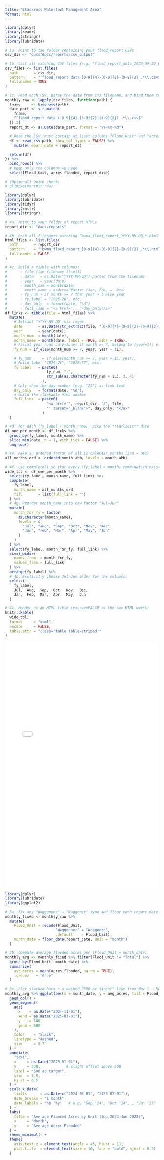 ```yaml
---
title: "Blackrock Waterfowl Management Area"
format: html
---
```




```r
library(dplyr)
library(readr)
library(stringr)
library(lubridate)

# 1a. Point to the folder containing your flood_report CSVs
csv_dir <- "docs/docs/reports/csv_output"

# 1b. List all matching CSV files (e.g. "flood_report_data_2024-09-22_0.21.csv")
csv_files <- list.files(
  path       = csv_dir,
  pattern    = "^flood_report_data_[0-9]{4}-[0-9]{2}-[0-9]{2}_.*\\.csv$",
  full.names = TRUE
)

# 1c. Read each CSV, parse the date from its filename, and bind them together
monthly_raw <- lapply(csv_files, function(path) {
  fname     <- basename(path)
  date_part <- str_match(
    fname,
    "^flood_report_data_([0-9]{4}-[0-9]{2}-[0-9]{2})_.*\\.csv$"
  )[,2]
  report_dt <- as.Date(date_part, format = "%Y-%m-%d")
  
  # Read the CSV (must contain at least columns "Flood_Unit" and "acres_flooded")
  df <- read_csv(path, show_col_types = FALSE) %>%
    mutate(report_date = report_dt)
  
  return(df)
}) %>%
  bind_rows() %>%
  # Keep only the columns we need
  select(Flood_Unit, acres_flooded, report_date)

# (Optional) Quick check:
# glimpse(monthly_raw)
```


```r
library(dplyr)
library(lubridate)
library(tidyr)
library(knitr)
library(stringr)

# 4a. Point to your folder of report HTMLs
report_dir <- "docs/reports"

# 4b. Grab all filenames matching “bwma_flood_report_YYYY-MM-DD_*.html”
html_files <- list.files(
  path       = report_dir,
  pattern    = "^bwma_flood_report_[0-9]{4}-[0-9]{2}-[0-9]{2}_.*\\.html$",
  full.names = FALSE
)

# 4c. Build a tibble with columns:
#      - file (the filename itself)
#      - date   = as.Date("YYYY-MM-DD") parsed from the filename
#      - year   = year(date)
#      - month_num = month(date)
#      - month_name = ordered factor (Jan, Feb, …, Dec)
#      - fy_num = if month >= 7 then year + 1 else year
#      - fy_label = "2025-26", etc.
#      - day_only  = format(date, "%d")
#      - full_link = "<a href='...'>day_only</a>"
df_links <- tibble(file = html_files) %>%
  mutate(
    # Extract "YYYY-MM-DD" via regex
    date       = as.Date(str_extract(file, "[0-9]{4}-[0-9]{2}-[0-9]{2}")),
    year       = year(date),
    month_num  = month(date),
    month_name = month(date, label = TRUE, abbr = TRUE),
    # Fiscal year runs July→June: if month >= 7, belong to (year+1); else to (year)
    fy_num = if_else(month_num >= 7, year, year - 1L),

    # fy_num     = if_else(month_num >= 7, year + 1L, year),
    # Build label "2025-26", "2026-27", etc.
    fy_label   = paste0(
                   fy_num, "-",
                   str_sub(as.character(fy_num + 1L), 3, 4)
                 ),
    # Only show the day number (e.g. "22") as link text
    day_only   = format(date, "%d"),
    # Build the clickable HTML anchor
    full_link  = paste0(
                   "<a href='", report_dir, "/", file,
                   "' target='_blank'>", day_only, "</a>"
                 )
  )

# 4d. For each (fy_label × month_name), pick the **earliest** date
df_one_per_month <- df_links %>%
  group_by(fy_label, month_name) %>%
  slice_min(date, n = 1, with_ties = FALSE) %>%
  ungroup()

# 4e. Make an ordered factor of all 12 calendar months (Jan → Dec)
all_months_ord <- ordered(month.abb, levels = month.abb)

# 4f. Use complete() so that every (fy_label × month) combination exists (fill missing with "")
wide_tbl <- df_one_per_month %>%
  select(fy_label, month_name, full_link) %>%
  complete(
    fy_label,
    month_name = all_months_ord,
    fill       = list(full_link = "")
  ) %>%
  # 4g. Reorder month_name into new factor "Jul→Jun"
  mutate(
    month_for_fy = factor(
      as.character(month_name),
      levels = c(
        "Jul", "Aug", "Sep", "Oct", "Nov", "Dec",
        "Jan", "Feb", "Mar", "Apr", "May", "Jun"
      )
    )
  ) %>%
  select(fy_label, month_for_fy, full_link) %>%
  pivot_wider(
    names_from  = month_for_fy,
    values_from = full_link
  ) %>%
  arrange(fy_label) %>%
  # 4h. Explicitly choose Jul→Jun order for the columns:
  select(
    fy_label,
    Jul,  Aug,  Sep,  Oct,  Nov,  Dec,
    Jan,  Feb,  Mar,  Apr,  May,  Jun
  )

# 4i. Render as an HTML table (escape=FALSE so the <a> HTML works)
knitr::kable(
  wide_tbl,
  format     = "html",
  escape     = FALSE,
  table.attr = "class='table table-striped'"
)

```

<!-- HTML iframe to embed a specific report --> <iframe src="docs/reports/bwma_flood_report_2025-06-04_0.1.html" width="100%" height="800px" style="border: none;" id="report-frame"></iframe> 




```r
library(dplyr)
library(lubridate)
library(ggplot2)

# 3a. Fix any "Waggonner" → "Waggoner" typo and floor each report_date to the 1st of that month
monthly_fixed <- monthly_raw %>%
  mutate(
    Flood_Unit = recode(Flood_Unit,
                       "Waggonner" = "Waggoner",
                       .default    = Flood_Unit),
    month_date = floor_date(report_date, unit = "month")
  )

# 3b. Compute average flooded acres per (Flood_Unit × month_date)
monthly_avg <- monthly_fixed %>% filter(Flood_Unit != "Total") %>% 
  group_by(Flood_Unit, month_date) %>%
  summarize(
    avg_acres = mean(acres_flooded, na.rm = TRUE),
    .groups   = "drop"
  )

# 3c. Plot stacked bars + a dashed "500 ac target" line from Nov 1 → Mar 1
monthly_avg %>% ggplot(aes(x = month_date, y = avg_acres, fill = Flood_Unit)) +
  geom_col() +
  geom_segment(
    aes(
      x    = as.Date("2024-11-01"),
      xend = as.Date("2025-03-01"),
      y    = 500,
      yend = 500
    ),
    color    = "black",
    linetype = "dashed",
    size     = 0.7
  ) +
  annotate(
    "text",
    x     = as.Date("2025-01-01"),
    y     = 530,            # slight offset above 500
    label = "500 ac target",
    size  = 3.5,
    hjust = 0.5
  ) +
  scale_x_date(
    limits      = as.Date(c("2024-08-01", "2025-07-01")),
    date_breaks = "1 month",
    date_labels = "%b '%y"   # e.g. "Sep '24", "Oct '24", … "Jun '25"
  ) +
  labs(
    title = "Average Flooded Acres by Unit (Sep 2024–Jun 2025)",
    x     = "Month",
    y     = "Average Acres Flooded"
  ) +
  theme_minimal() +
  theme(
    axis.text.x = element_text(angle = 45, hjust = 1),
    plot.title  = element_text(size = 16, face = "bold", hjust = 0.5)
  )

```
